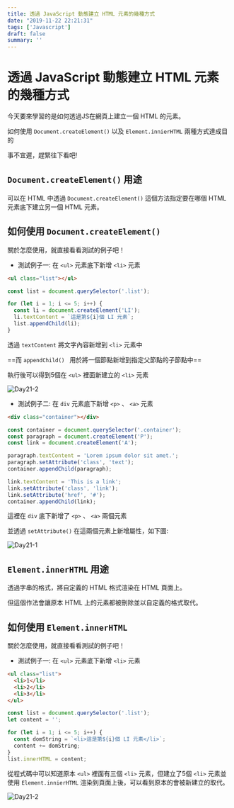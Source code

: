 ```yaml
---
title: 透過 JavaScript 動態建立 HTML 元素的幾種方式
date: "2019-11-22 22:21:31"
tags: ['Javascript']
draft: false
summary: ''
---
```


# 透過 JavaScript 動態建立 HTML 元素的幾種方式

今天要來學習的是如何透過JS在網頁上建立一個 HTML 的元素。


如何使用 `Document.createElement()` 以及 `Element.innierHTML` 兩種方式達成目的

事不宜遲，趕緊往下看吧!

## `Document.createElement()` 用途

可以在 HTML 中透過 `Document.createElement()` 這個方法指定要在哪個 HTML 元素底下建立另一個 HTML 元素。

## 如何使用 `Document.createElement()`

關於怎麼使用，就直接看看測試的例子吧！

- 測試例子一: 在 `<ul>` 元素底下新增 `<li>` 元素

```html
<ul class="list"></ul>
```

```javascript
const list = document.querySelector('.list');

for (let i = 1; i <= 5; i++) {
  const li = document.createElement('LI');
  li.textContent = `這是第${i}個 LI 元素`;
  list.appendChild(li);
}
```

透過 `textContent` 將文字內容新增到 `<li>` 元素中

==而 `appendChild() ` 用於將一個節點新增到指定父節點的子節點中==

執行後可以得到5個在 `<ul>` 裡面新建立的 `<li>` 元素

![Day21-2](https://i.imgur.com/11nU3q3.png)

- 測試例子二: 在 `div` 元素底下新增 `<p>` 、 `<a>` 元素

```html
<div class="container"></div>
```

```javascript
const container = document.querySelector('.container');
const paragraph = document.createElement('P');
const link = document.createElement('A');

paragraph.textContent = 'Lorem ipsum dolor sit amet.';
paragraph.setAttribute('class', 'text');
container.appendChild(paragraph);

link.textContent = 'This is a link';
link.setAttribute('class', 'link');
link.setAttribute('href', '#');
container.appendChild(link);
```

這裡在 `div` 底下新增了 `<p>` 、 `<a>` 兩個元素

並透過 `setAttribute()` 在這兩個元素上新增屬性，如下圖:

![Day21-1](https://i.imgur.com/p3tg2s0.png)

## `Element.innerHTML` 用途

透過字串的格式，將自定義的 HTML 格式渲染在 HTML 頁面上。

但這個作法會讓原本 HTML 上的元素都被刪除並以自定義的格式取代。

## 如何使用 `Element.innerHTML`

關於怎麼使用，就直接看看測試的例子吧！

- 測試例子一: 在 `<ul>` 元素底下新增 `<li>` 元素

```html
<ul class="list">
  <li>1</li>
  <li>2</li>
  <li>3</li>
</ul>
```

```javascript
const list = document.querySelector('.list');
let content = '';

for (let i = 1; i <= 5; i++) {
  const domString = `<li>這是第${i}個 LI 元素</li>`;
  content += domString;
}
list.innerHTML = content;
```

從程式碼中可以知道原本 `<ul>` 裡面有三個 `<li>` 元素，但建立了5個 `<li>` 元素並使用 `Element.innierHTML` 渲染到頁面上後，可以看到原本的會被新建立的取代。

![Day21-2](https://i.imgur.com/11nU3q3.png)